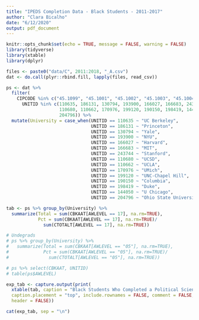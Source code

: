 ```yaml
---
title: "IPEDS Completion Data - Black Students - 2011-2017"
author: "Clara Bicalho"
date: "6/12/2020"
output: pdf_document
---
```


<!-- <style type="text/css"> -->
<!-- .table { -->

<!--     width: 40%; -->

<!-- } -->
<!-- </style> -->

```r
knitr::opts_chunk$set(echo = TRUE, message = FALSE, warning = FALSE)
library(tidyverse)
library(xtable)
library(dplyr)
```

```r
files <- paste0("data/C", 2011:2018, "_A.csv")
dat <- do.call(plyr::rbind.fill, lapply(files, read_csv))

ps <- dat %>% 
  filter(
    CIPCODE %in% c("45.1099", "45.1001", "45.1002", "45.1003", "45.1004") & 
      UNITID %in% c(110635, 186131, 130794, 193900, 166027, 166683, 243744,
                    110680, 110662, 170976, 199120, 190150, 198419, 144050,
                    204796)) %>%
  mutate(University = case_when(UNITID == 110635 ~ "UC Berkeley",
                                UNITID == 186131 ~ "Princeton",
                                UNITID == 130794 ~ "Yale",
                                UNITID == 193900 ~ "NYU",
                                UNITID == 166027 ~ "Harvard",
                                UNITID == 166683 ~ "MIT",
                                UNITID == 243744 ~ "Stanford",
                                UNITID == 110680 ~ "UCSD",
                                UNITID == 110662 ~ "UCLA",
                                UNITID == 170976 ~ "UMich",
                                UNITID == 199120 ~ "UNC-Chapel Hill",
                                UNITID == 190150 ~ "Columbia",
                                UNITID == 198419 ~ "Duke",
                                UNITID == 144050 ~ "U Chicago",
                                UNITID == 204796 ~ "Ohio State University"))
```

```r
tab <- ps %>% group_by(University) %>% 
  summarize(Total = sum(CBKAAT[AWLEVEL == 17], na.rm=TRUE),
            Pct = sum(CBKAAT[AWLEVEL == 17], na.rm=TRUE)/
              sum(CTOTALT[AWLEVEL == 17], na.rm=TRUE))
```

```r
# Undegrads
# ps %>% group_by(University) %>% 
#   summarize(Total = sum(CBKAAT[AWLEVEL == "05"], na.rm=TRUE),
#             Pct = sum(CBKAAT[AWLEVEL == "05"], na.rm=TRUE)/
#               sum(CTOTALT[AWLEVEL == "05"], na.rm=TRUE))

# ps %>% select(CBKAAT, UNITID)
# table(ps$AWLEVEL)
```

\centering
\clearpage

```r
exp_tab <- capture.output(print(
  xtable(tab, caption = "Black Students Who Completed a Political Science PhD Program, Top 15 Programs (2011-2017)"), 
  caption.placement = "top", include.rownames = FALSE, comment = FALSE,
  header = FALSE))

cat(exp_tab, sep = "\n")
```
